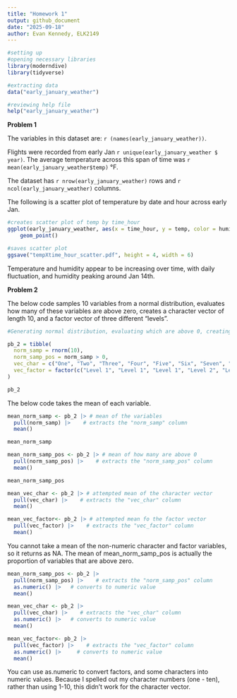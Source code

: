 ```yaml
---
title: "Homework 1"
output: github_document
date: "2025-09-18"
author: Evan Kennedy, ELK2149
---
```


```r

#setting up
#opening necessary libraries
library(moderndive)
library(tidyverse)

#extracting data
data("early_january_weather")

#reviewing help file
help("early_january_weather")
```

**Problem 1**  

The variables in this dataset are: `r (names(early_january_weather))`.

Flights were recorded from early Jan `r unique(early_january_weather $ year)`. The average temperature across this span of time was `r mean(early_january_weather$temp)` °F.

The dataset has `r nrow(early_january_weather)` rows and `r ncol(early_january_weather)` columns.

The following is a scatter plot of temperature by date and hour across early Jan.

```r

#creates scatter plot of temp by time_hour
ggplot(early_january_weather, aes(x = time_hour, y = temp, color = humid)) + 
    geom_point()

#saves scatter plot
ggsave("tempXtime_hour_scatter.pdf", height = 4, width = 6)

```

Temperature and humidity appear to be increasing over time, with daily fluctuation, and humidity peaking around Jan 14th.

**Problem 2**  

The below code samples 10 variables from a normal distribution, evaluates how many of these variables are above zero, creates a character vector of length 10, and a factor vector of three different "levels".

```r

#Generating normal distribution, evaluating which are above 0, creating a character vector, and factor vector.

pb_2 = tibble(
  norm_samp = rnorm(10),
  norm_samp_pos = norm_samp > 0,
  vec_char = c("One", "Two", "Three", "Four", "Five", "Six", "Seven", "Eight", "Nine", "Ten"),
  vec_factor = factor(c("Level 1", "Level 1", "Level 1", "Level 2", "Level 2", "Level 2", "Level 3", "Level 3", "Level 3", "Level 3"))
)    

pb_2
```

The below code takes the mean of each variable.

```r

mean_norm_samp <- pb_2 |> # mean of the variables
  pull(norm_samp) |>    # extracts the "norm_samp" column
  mean()

mean_norm_samp

mean_norm_samp_pos <- pb_2 |> # mean of how many are above 0
  pull(norm_samp_pos) |>    # extracts the "norm_samp_pos" column
  mean()

mean_norm_samp_pos

mean_vec_char <- pb_2 |> # attempted mean of the character vector
  pull(vec_char) |>    # extracts the "vec_char" column
  mean()

mean_vec_factor<- pb_2 |> # attempted mean fo the factor vector
  pull(vec_factor) |>    # extracts the "vec_factor" column
  mean()


```

You cannot take a mean of the non-numeric character and factor variables, so it returns as NA. The mean of mean_norm_samp_pos is actually the proportion of variables that are above zero.

```r

mean_norm_samp_pos <- pb_2 |> 
  pull(norm_samp_pos) |>    # extracts the "norm_samp_pos" column
  as.numeric() |>   # converts to numeric value
  mean()

mean_vec_char <- pb_2 |> 
  pull(vec_char) |>    # extracts the "vec_char" column
  as.numeric() |>   # converts to numeric value
  mean()

mean_vec_factor<- pb_2 |> 
  pull(vec_factor) |>    # extracts the "vec_factor" column
  as.numeric() |>     # converts to numeric value
  mean()

```

You can use as.numeric to convert factors, and some characters into numeric values. Because I spelled out my character numbers (one - ten), rather than using 1-10, this didn't work for the character vector.
